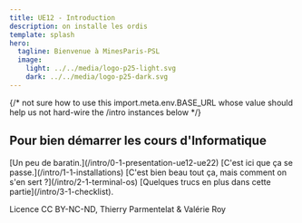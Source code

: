 ```yaml
---
title: UE12 - Introduction
description: on installe les ordis
template: splash
hero:
  tagline: Bienvenue à MinesParis-PSL
  image:
    light: ../../media/logo-p25-light.svg
    dark: ../../media/logo-p25-dark.svg
---
```




{/* not sure how to use this
import.meta.env.BASE_URL
whose value should help us not hard-wire the /intro instances below
*/}

## Pour bien démarrer les cours d'Informatique

<CardGrid stagger>
	<Card title="introduction" icon="information">
		[Un peu de baratin.](/intro/0-1-presentation-ue12-ue22)
	</Card>
	<Card title="les installations" icon="seti:config">
		[C'est ici que ça se passe.](/intro/1-1-installations)
	</Card>
	<Card title="comment on se sert des outils" icon="seti:python">
		[C'est bien beau tout ça, mais comment on s'en sert&nbsp;?](/intro/2-1-terminal-os)
	</Card>
	<Card title="compléments" icon="open-book">
		[Quelques trucs en plus dans cette partie](/intro/3-1-checklist).
	</Card>
</CardGrid>

Licence CC BY-NC-ND, Thierry Parmentelat & Valérie Roy

